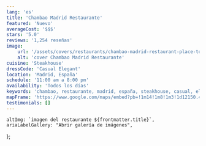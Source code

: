 ```yaml
---
lang: 'es'
title: 'Chambao Madrid Restaurante'
featured: 'Nuevo'
averageCost: '$$$'
stars: '5.0'
reviews: '1,254 reseñas'
image:
    url: '/assets/covers/restaurants/chambao-madrid-restaurant-place-to-dine.webp'
    alt: 'cover Chambao Madrid Restaurante'
cuisine: 'Steakhouse'
dressCode: 'Casual Elegant'
location: 'Madrid, España'
schedule: '11:00 am a 8:00 pm'
availability: 'Todos los días'
keywords: 'chambao, restaurante, madrid, españa, steakhouse, casual, elegante'
mapFrame: 'https://www.google.com/maps/embed?pb=!1m14!1m8!1m3!1d12150.455304505642!2d-3.707718!3d40.417405!3m2!1i1024!2i768!4f13.1!3m3!1m2!1s0xd42287eac0b589d%3A0x703b27a596d13107!2sC.%20del%20Arenal%2C%2017%2C%20Centro%2C%2028013%20Madrid%2C%20Espa%C3%B1a!5e0!3m2!1ses-419!2sus!4v1709230299708!5m2!1ses-419!2sus'
testimonials: []
---
```




    altImg: `imagen del restaurante ${frontmatter.title}`,
    ariaLabelGallery: "Abrir galería de imágenes",
};

<SliderGallery 
    client:load 
    images={arrayImages} 
    accessibility={accessibility}
/>